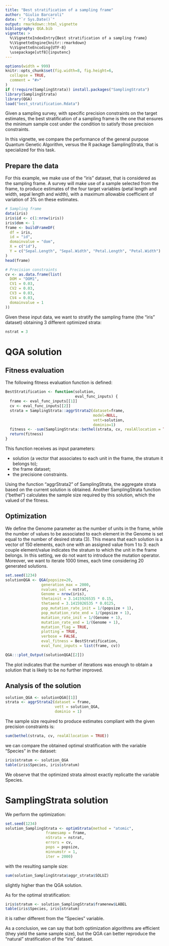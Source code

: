 ```yaml
---
title: "Best stratification of a sampling frame"
author: "Giulio Barcaroli"
date: "`r Sys.Date()`"
output: rmarkdown::html_vignette
bibliography: QGA.bib
vignette: >
  %\VignetteIndexEntry{Best stratification of a sampling frame}
  %\VignetteEngine{knitr::rmarkdown}
  %\VignetteEncoding{UTF-8}
  \usepackage[utf8]{inputenc}
---
```



```r
options(width = 999)
knitr::opts_chunk$set(fig.width=8, fig.height=6,
  collapse = TRUE,
  comment = "#>"
)
if (!require(SamplingStrata)) install.packages("SamplingStrata")
library(SamplingStrata)
library(QGA)
load("best_stratification.Rdata")
```



Given a sampling survey, with specific precision constraints on the target estimates, the best stratification of a sampling frame is the one that ensures the minimum sample cost under the condition to satisfy those precision constraints.

In this vignette, we compare the performance of the general purpose Quantum Genetic Algorithm, versus the R package SamplingStrata, that is specialized for this task.

## Prepare the data

For this example, we make use of the "iris" dataset, that is considered as the sampling frame. A survey will make use of a sample selected from the frame, to produce estimates of the four target variables (petal length and width, sepal length and width), with a maximum allowable coefficient of variation of 3\% on these estimates.

```r
# Sampling frame
data(iris)
iris$id <- c(1:nrow(iris))
iris$dom <- 1
frame <- buildFrameDF(
  df = iris,
  id = "id",
  domainvalue = "dom",
  X = c("id"),
  Y = c("Sepal.Length", "Sepal.Width", "Petal.Length", "Petal.Width")
)
head(frame)
```
```r
# Precision constraints
cv <- as.data.frame(list(
  DOM = "DOM1",
  CV1 = 0.03,
  CV2 = 0.03,
  CV3 = 0.03,
  CV4 = 0.03,
  domainvalue = 1
))
```

Given these input data, we want to stratify the sampling frame (the "iris" dataset) obtaining 3 different optimized strata:

```r
nstrat = 3
```

# QGA solution 

## Fitness evaluation

The following fitness evaluation function is defined:

```r
BestStratification <- function(solution,
                               eval_func_inputs) {
  frame <- eval_func_inputs[[1]]
  cv <- eval_func_inputs[[2]]
  strata = SamplingStrata::aggrStrata2(dataset=frame,
                                       model=NULL,
                                       vett=solution,
                                       dominio=1)
  fitness <- -sum(SamplingStrata::bethel(strata, cv, realAllocation = TRUE))
  return(fitness)
}
```

This function receives as input parameters:

* solution (a vector that associates to each unit in the frame, the stratum it belongs to);
* the frame dataset;
* the precisione constraints.

Using the function "aggrStrata2" of SamplingStrata, the aggregate strata based on the current solution is obtained. Another SamplingStrata function ("bethel") calculates the sample size required by this solution, which the valued of the fitness.


## Optimization

We define the Genome parameter as the number of units in the frame, while the number of values to be associated to each element in the Genome is set equal to the number of desired strata (3).
This means that each solution is a vector of 150 elements, each one with an assigned value from 1 to 3: each couple element/value indicates the stratum to which the unit in the frame belongs.
In this setting, we do not want to introduce the mutation operator.
Moreover, we want to iterate 1000 times, each time considering 20 generated solutions. 

```r
set.seed(1234)
solutionQGA <- QGA(popsize=20,
                generation_max = 2000,
                nvalues_sol = nstrat,
                Genome = nrow(iris),
                thetainit = 3.1415926535 * 0.15,
                thetaend = 3.1415926535 * 0.0125,
                pop_mutation_rate_init = 1/(popsize + 1),
                pop_mutation_rate_end = 1/(popsize + 1),
                mutation_rate_init = 1/(Genome + 1),
                mutation_rate_end = 1/(Genome + 1),
                mutation_flag = TRUE,
                plotting = TRUE,
                verbose = FALSE,
                eval_fitness = BestStratification,
                eval_func_inputs = list(frame, cv))
```


```r
QGA:::plot_Output(solutionQGA[[2]])
```

The plot indicates that the number of iterations was enough to obtain a solution that is likely to be no further improved.


## Analysis of the solution


```r
solution_QGA <- solutionQGA[[1]]
strata <- aggrStrata2(dataset = frame, 
                      vett = solution_QGA, 
                      dominio = 1)
```
The sample size required to produce estimates compliant with the given precision constraints is: 


```r
sum(bethel(strata, cv, realAllocation = TRUE))
```
we can compare the obtained optimal stratification with the variable "Species" in the dataset:

```r
iris$stratum <- solution_QGA
table(iris$Species, iris$stratum)
```
We observe that the optimized strata almost exactly replicatte the variable Species.

# SamplingStrata solution

We perform the optimization:

```r
set.seed(1234)
solution_SamplingStrata <- optimStrata(method = "atomic",
                  framesamp = frame,
                  nStrata = nstrat,
                  errors = cv,
                  pops = popsize,
                  minnumstr = 1,
                  iter = 2000)
```


with the resulting sample size:

```r
sum(solution_SamplingStrata$aggr_strata$SOLUZ)
```

slightly higher than the QGA solution.

As for the optimal stratification:

```r
iris$stratum <- solution_SamplingStrata$framenew$LABEL
table(iris$Species, iris$stratum)
```

it is rather different from the "Species" variable. 

As a conclusion, we can say that both optimization algorithms are efficient (they yield the same sample size), but the QGA can better reproduce the "natural" stratification of the "iris" dataset.